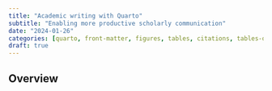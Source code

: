 ```yaml
---
title: "Academic writing with Quarto"
subtitle: "Enabling more productive scholarly communication"
date: "2024-01-26"
categories: [quarto, front-matter, figures, tables, citations, tables-of-contents, cross-references, code, code-blocks]
draft: true
---
```


## Overview

